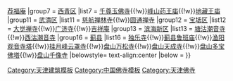 {{Navbox
|name  = 天津市佛教寺庙
|title = 天津市佛教寺庙
|titlestyle = 
|image =
|style = text-align:left;
|groupstyle =  text-align:center;
|state = {{{state<includeonly>|collapsed</includeonly>}}}
|above =
|group1 = [[和平区 (天津市)|和平区]]
|list1 =[[莲宗寺]]
|group2 = [[河西区 (天津市)|河西区]]
|list2 = [[挂甲寺]] 
<!---|group3 = [[南开区]]
|list3 = --->
|group4 = [[河北区]]
|list4 = [[大悲禅院]]
<!---|group5 = [[红桥区]]
|list5 = --->
|group6 = [[河东区 (天津市)|河东区]]
|list6 = [[荐福观音寺]]{{!w}}[[荐福庵]]
|group7 = [[西青区]]
|list7 = [[千尊玉佛寺]]{{!w}}[[峰山药王庙]]{{!w}}[[地藏王庙]]
<!---|group8 = [[津南区]]
|list8 =  --->
<!---|group9 = [[北辰区]]
|list9 =  --->
<!---|group10 = [[东丽区]]
|list10 =  --->
|group11 = [[武清区]]
|list11 = [[慈航禅林寺]]{{!w}}[[圆通禅寺 (天津市)|圆通禅寺]]
|group12 = [[宝坻区]]
|list12 = [[大觉禅寺]]{{!w}}[[广济寺 (宝坻)|广济寺]]{{!w}}[[吉祥庵]]
|group13 = [[滨海新区]]
|list13 = [[塘沽潮音寺]]{{!w}}[[西沽潮音寺]]
<!---|group14 = [[静海县]]
|list14 = --->
<!---|group15 = [[宁河县]]
|list15 = --->
|group16 = [[蓟县]]
|list16 = [[独乐寺]]{{!w}}[[蓟县鲁班庙]]{{!w}}[[渔阳观音寺塔]]{{!w}}[[挂月峰云罩寺]]{{!w}}[[盘山万松寺]]{{!w}}[[盘山天成寺]]{{!w}}[[盘山多宝佛塔]]{{!w}}[[盘山千像寺]]
|belowstyle= text-align:center
|below = 
}}
<noinclude>
[[Category:天津建筑模板]]
[[Category:中国佛寺模板]]
[[Category:天津佛寺]]
</noinclude>